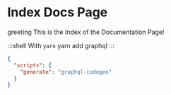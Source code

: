# Index Docs Page

<Translated>greeting</Translated> This is the Index of the Documentation Page!

<HelloWorld />

:::shell With `yarn`
yarn add graphql
:::

```json
{
  "scripts": {
    "generate": "graphql-codegen"
  }
}
```
